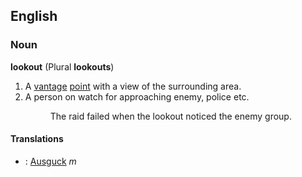 ==English==
===Noun===
'''lookout''' (Plural '''lookouts''')
# A [[vantage]] [[point]] with a view of the surrounding area.
# A person on watch for approaching enemy, police etc.
#: The raid failed when the lookout noticed the enemy group.

====Translations====
*{{de}}: [[Ausguck]] ''m''